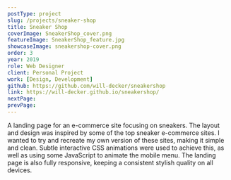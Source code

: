 ```yaml
---
postType: project
slug: /projects/sneaker-shop
title: Sneaker Shop
coverImage: SneakerShop_cover.png
featureImage: SneakerShop_feature.jpg
showcaseImage: sneakershop-cover.png
order: 3
year: 2019
role: Web Designer
client: Personal Project
work: [Design, Development]
github: https://github.com/will-decker/sneakershop
link: https://will-decker.github.io/sneakershop/
nextPage:
prevPage:
---
```


A landing page for an e-commerce site focusing on sneakers. The layout and design was inspired by some of the top sneaker e-commerce sites. I wanted to try and recreate my own version of these sites, making it simple and clean. Subtle interactive CSS animations were used to achieve this, as well as using some JavaScript to animate the mobile menu. The landing page is also fully responsive, keeping a consistent stylish quality on all devices.
